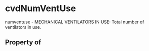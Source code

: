   

# cvdNumVentUse

numventuse - MECHANICAL VENTILATORS IN USE: Total number of ventilators in use.

## Property of



